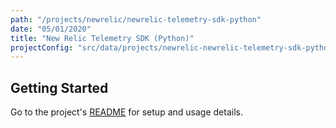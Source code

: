 ```yaml
---
path: "/projects/newrelic/newrelic-telemetry-sdk-python"
date: "05/01/2020"
title: "New Relic Telemetry SDK (Python)"
projectConfig: "src/data/projects/newrelic-newrelic-telemetry-sdk-python.json"
---
```


## Getting Started

Go to the project's [README](https://github.com/newrelic/newrelic-telemetry-sdk-python#readme) for setup and usage details.





